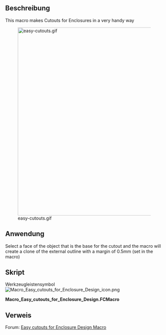 <languages/>

<div lang="en" dir="ltr" class="mw-content-ltr">
{{Macro
|Name=Easy cutouts for Enclosure Design
|Icon=Macro_Easy_cutouts_for_Enclosure_Design_icon.png
|Description=This macro makes Cutouts for Enclosures in a very handy way.
|Author=maurice
|Version=0.26
|Date=2025.08
|FCVersion=0.16
|Download=[https://wiki.freecad.org/images/7/71/Macro_Easy_cutouts_for_Enclosure_Design_icon.png ToolBar Icon]
}}
</div>

<span id="Description"></span>
==Beschreibung==

<div lang="en" dir="ltr" class="mw-content-ltr">
This macro makes Cutouts for Enclosures in a very handy way
</div>

[[File:easy-cutouts.gif|600px]]
<div lang="en" dir="ltr" class="mw-content-ltr">
{{Caption|Here a demo with an Arduino Uno enclosure}}
</div>

<span id="Usage"></span>
==Anwendung==

<div lang="en" dir="ltr" class="mw-content-ltr">
Select a face of the object that is the base for the cutout and the macro will create a clone of the external outline with a margin of 0.5mm (set in the macro)
</div>

<span id="Script"></span>
==Skript==

Werkzeugleistensymbol [[File:Macro_Easy_cutouts_for_Enclosure_Design_icon.png]]

'''Macro_Easy_cutouts_for_Enclosure_Design.FCMacro'''

{{MacroCode|code=
# -*- coding: utf-8 -*-
#
__Name__   = 'Easy cutouts for Enclosure Design'
__Comment__ = 'This macro makes Cutouts for Enclosures in a very handy way.'
__Author__ = 'easyyw-fc'
__Date__ = '08.2025'
__Version__ = '0.26'
__License__ = ''
__Web__ = ''
__Wiki__ = 'https://wiki.freecad.org/Macro_Easy_cutouts_for_Enclosure_Design'
__Status__ = 'original 11.2016, updated 08.2025 by drmacro'
__Communication__ = 'https://forum.freecad.org/viewtopic.php?t=4625'

import FreeCAD, FreeCADGui, Draft, Part, DraftTools
from FreeCAD import Base


def say(msg):
    FreeCAD.Console.PrintMessage(msg)
    FreeCAD.Console.PrintMessage('\n')

def sayw(msg):
    FreeCAD.Console.PrintWarning(msg)
    FreeCAD.Console.PrintWarning('\n')

def getNormal(self):
    return self.Object.Shape.Faces[0].normalAt(0,0)

#Init
if Gui.ActiveDocument:
    #say(Gui.ActiveDocument)

    cx = 1  # center x -> 1
    cy = 1  # center y -> 1
    cz = 1  # center z -> 1

    # scaleX = 1.1 # scale factor for Clone
    # scaleY = 1.1 # scale factor for Clone
    # scaleZ = 1.1 # scale factor for Clone

    margin = 0.5 #margin in mm
    extrudeLenght = 10 #10mm
    #selEx = FreeCADGui.Selection.getSelectionEx()
    sel = FreeCADGui.Selection.getSelection()

    #print sel[0].Label
    #objs = [selobj.Object for selobj in selEx]
    selF = FreeCADGui.Selection.getSelectionEx()

    #if len(Gui.Selection.getSelectionEx()[0].SubElementNames) <1:
    #    stop

    if len(sel) > 0:
        FreeCADGui.Selection.removeSelection(sel[0])
    #for o in FreeCADGui.ActiveDocument.getObjects():
    #    FreeCADGui.Selection.removeSelection(o.Name)
    coords = []
    j = 0
    #if len(sel) == 1: # only 1 object selected
    #if len(selF) == 1: # only 1 object selected
    if len(sel) > 0:
        if len(selF[0].SubElementNames) == 1:
            f_names=[]
            f = Draft.makeFacebinder(selF)
            f1=App.ActiveDocument.getObject(f.Name)
            face=0
            try:
                norm = f1.Shape.Faces[0].normalAt(0,0)
                say(norm)
                face=1
            except:
                App.Console.PrintMessage("Select ONLY one single Face of object!"+"\n")
                # stop
            if face == 1:
                l = Draft.downgrade(f,delete=False)
                k = 0; bbM = 0
                for o in l:
                    for w in o:
                        #print w.Name
                        f_names.append(w.Name)
                        say(w.Name)
                        if "Facebinder" not in w.Name:
                            bb=w.Shape.BoundBox
                            bbX=float(bb.XLength)
                            bbY=float(bb.YLength)
                            bbZ=float(bb.ZLength)
                            say(str(bbX)+";"+str(bbY)+";"+str(bbZ))
                            if bbX > bbM:
                                bbM = bbX; m = k
                            if bbY > bbM:
                                bbM = bbY; m = k
                            if bbZ > bbM:
                                bbM = bbZ; m = k
                        k=k+1
                print(f_names)
                k = 0
                #f_names=[]
                for o in l:
                    for w in o:
                        say(w.Name)
                        #f_names.append(w.Name)
                        if k!=m:
                            say("deleting "+f_names[k])
                            FreeCAD.ActiveDocument.removeObject(f_names[k])
                        else:
                            FreeCADGui.ActiveDocument.getObject(f_names[k]).Visibility=False
                            f = FreeCAD.ActiveDocument.addObject('Part::Extrusion', 'Extrude_for_cut')
                            f = FreeCAD.ActiveDocument.getObject(f.Name)
                            f.Base = FreeCAD.ActiveDocument.getObject(f_names[k])
                            f.Dir = norm * extrudeLenght * -1
                            f.Solid = (True)
                            f.TaperAngle = (0)
                        k=k+1
                #FreeCAD.ActiveDocument.removeObject(f_names[len(l)])
                say(f_names)
                say(f_names[m])
                say(bbM)

                FreeCADGui.Selection.addSelection(FreeCAD.ActiveDocument.getObject(f.Name))
                FreeCAD.ActiveDocument.recompute()

                sel = FreeCADGui.Selection.getSelection()
                #objs = [selobj.Object for selobj in selEx]

                coords = []
                j = 0
                s = sel[0].Shape

                bb=s.BoundBox

                bbX=float(bb.XLength)
                bbY=float(bb.YLength)
                bbZ=float(bb.ZLength)
                # boundBox
                boundBox_ = s.BoundBox

                a = str(boundBox_)
                a,b = a.split('(')
                c = b.split(',')
                oripl_X = float(c[0])
                oripl_Y = float(c[1])
                oripl_Z = float(c[2])
                coords.append([oripl_X+bbX/2, oripl_Y+bbY/2, oripl_Z+bbZ/2])
                App.Console.PrintMessage(str(boundBox_)+"\r\n")
                App.Console.PrintMessage("BBox           : "+str(bbX)+" x "+str(bbY)+" x "+str(bbZ)+"\r\n")
                App.Console.PrintMessage("Base Pos       : "+str(oripl_X)+" x "+str(oripl_Y)+" x "+str(oripl_Z)+"\r\n")
                App.Console.PrintMessage("Center Pos     : "+str(oripl_X+bbX/2)+" x "+str(oripl_Y+bbY/2)+" x "+str(oripl_Z+bbZ/2)+"\r\n")
                App.Console.PrintMessage("Coords         : "+str(coords[j])+"\r\n")

                #objC = FreeCAD.ActiveDocument.addObject('Part::AttachableObjectPython', 'Clone_for_cut')
                #objC = FreeCAD.ActiveDocument.getObject(objC.Name)
                objC=Draft.clone(sel)
                if bbX!=0:# -*- coding: utf-8 -*-
                    scaleX = (bbX + 2*margin) / bbX
                else:
                    scaleX = 1
                if bbY!=0:
                    scaleY = (bbY + 2*margin) / bbY
                else:
                    scaleY = 1
                if bbZ!=0:
                    scaleZ = (bbZ + 2*margin) / bbZ
                else:
                    scaleZ = 1
                objC.Scale = (scaleX,scaleY,scaleZ)
                #Draft.scale(objC,delta=App.Vector(scaleX,scaleY,scaleZ),center=App.Vector(0,0,0),copy=True,legacy=True)

                oL = sel[0].Label + "_enlarged"
                objC.Label = oL
                FreeCADGui.Selection.addSelection(objC)

                FreeCAD.ActiveDocument.recompute()

                selEx = FreeCADGui.Selection.getSelectionEx()
                objs = [selobj.Object for selobj in selEx]
                coords = []
                j = 0
                if len(objs) >= 1:
                    for obj in objs:
                        #s = objs[0].Shape
                        s = obj.Shape

                        # boundBox
                        boundBox_ = s.BoundBox
                        boundBoxLX = boundBox_.XLength
                        boundBoxLY = boundBox_.YLength
                        boundBoxLZ = boundBox_.ZLength

                        a = str(boundBox_)
                        a,b = a.split('(')
                        c = b.split(',')
                        oripl_X = float(c[0])
                        oripl_Y = float(c[1])
                        oripl_Z = float(c[2])
                        coords.append([oripl_X+boundBox_.XLength/2, oripl_Y+boundBox_.YLength/2, oripl_Z+boundBox_.ZLength/2])
                        App.Console.PrintMessage(str(boundBox_)+"\r\n")
                        App.Console.PrintMessage("BBox           : "+str(boundBox_.XLength)+" x "+str(boundBox_.YLength)+" x "+str(boundBox_.ZLength)+"\r\n")
                        App.Console.PrintMessage("Base Pos       : "+str(oripl_X)+" x "+str(oripl_Y)+" x "+str(oripl_Z)+"\r\n")
                        App.Console.PrintMessage("Center Pos     : "+str(oripl_X+boundBox_.XLength/2)+" x "+str(oripl_Y+boundBox_.YLength/2)+" x "+str(oripl_Z+boundBox_.ZLength/2)+"\r\n")
                        App.Console.PrintMessage("Coords         : "+str(coords[j])+"\r\n")
                        if j>0:
                            if cx == 1:
                                coordNx=coords[0][0]-coords[j][0]
                            else:
                                coordNx=0
                            if cy == 1:
                                coordNy=coords[0][1]-coords[j][1]
                            else:
                                coordNy=0
                            if cz == 1:
                                coordNz=coords[0][2]-coords[j][2]
                            else:
                                coordNz=0
                            obj.Placement.move(App.Vector(coordNx,coordNy,coordNz))
                            App.Console.PrintMessage("Moved     : "+str(coordNx)+" "+str(coordNy)+" "+str(coordNz)+"\r\n")
                        j=j+1

                        App.Console.PrintMessage("_____________________"+"\r\n")

                    FreeCADGui.Selection.removeSelection(objs[0])
                    FreeCADGui.ActiveDocument.getObject(objs[0].Name).Visibility=False
                    FreeCADGui.ActiveDocument.getObject(objs[0].Name).Transparency=70
                    App.ActiveDocument.recompute()

        else:
            App.Console.PrintMessage("Select ONLY one single Face of object!"+"\n")
    else:
        App.Console.PrintMessage("Select ONLY one single Face of object!"+"\n")
else:
    sayw("no document to work with")
}}

<span id="Link"></span>
==Verweis==

<div lang="en" dir="ltr" class="mw-content-ltr">
Forum: [https://forum.freecad.org/viewtopic.php?f=22&t=18488 Easy cutouts for Enclosure Design Macro]
</div>
